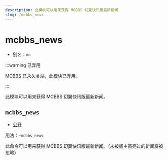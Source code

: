 ```yaml
---
description: 此模块可以用来获得 MCBBS 幻翼快讯版最新新闻
slug: /mcbbs_news
---
```


# mcbbs_news

-   别名：`mn`

:::warning 已弃用

MCBBS 已永久关站，此模块已弃用。

:::

此模块可以用来获得 MCBBS 幻翼快讯版最新新闻。

## `mcbbs_news`

-   [公开](permissions)

用法：`~mcbbs_news`

此命令可以用来获得 MCBBS 幻翼快讯版最新新闻。（未被版主高亮过的新闻将被忽略）
